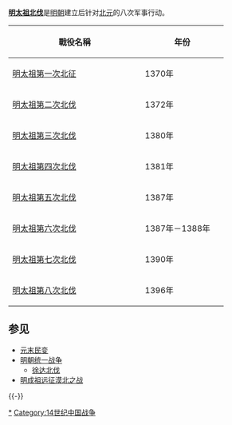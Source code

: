 {{Disambiguation|cat=五字中国战事消歧义}}
'''[[明太祖|明太祖]][[北伐|北伐]]'''是[[明朝|明朝]]建立后针对[[北元|北元]]的八次军事行动。

{| class="wikitable"
!width="250"|戰役名稱||width="150"|年份
|-
|[[明太祖第一次北征|明太祖第一次北征]]||1370年
|-
|[[明太祖第二次北伐|明太祖第二次北伐]]||1372年
|-
|[[明太祖第三次北伐|明太祖第三次北伐]]||1380年
|-
|[[明太祖第四次北伐|明太祖第四次北伐]]||1381年
|-
|[[明太祖第五次北伐|明太祖第五次北伐]]||1387年
|-
|[[明太祖第六次北伐|明太祖第六次北伐]]||1387年－1388年
|-
|[[明太祖第七次北伐|明太祖第七次北伐]]||1390年
|-
|[[明太祖第八次北伐|明太祖第八次北伐]]||1396年
|}

== 参见 ==
* [[元末民变|元末民变]]
* [[明朝统一战争|明朝统一战争]]
** [[徐达北伐|徐达北伐]]
* [[明成祖远征漠北之战|明成祖远征漠北之战]]

{{-}}
{{明朝歷史事件}}
{{中国历代统一战争}}
{{北伐}}
{{蒙古族|史}}


[[Category:明太祖北伐|*]]
[[Category:14世纪中国战争|Category:14世纪中国战争]]
